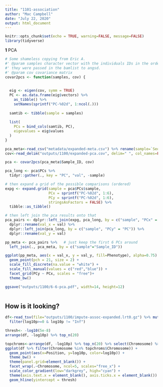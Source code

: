 ```yaml
---
title: "1101-association"
author: "Mac Campbell"
date: "July 22, 2020"
output: html_document
---
```


```r
knitr::opts_chunk$set(echo = TRUE, warning=FALSE, message=FALSE)
library(tidyverse)
```

__1__ PCA     

```r
# Some shameless copying from Eric A.
#' @param samples character vector with the individuals IDs in the order in which
#' they were passed in the bamlist to angsd.
#' @param cov covariance matrix
covar2pcs <- function(samples, cov) {
  
  
  eig <- eigen(cov, symm = TRUE)
  PC <- as.data.frame(eig$vectors) %>%
    as_tibble() %>%
    setNames(sprintf("PC-%02d", 1:ncol(.)))
  
  samtib <- tibble(sample = samples)
  
  list(
    PCs = bind_cols(samtib, PC),
    eigevalues = eig$values
  )
}
```



```r
pca_meta<-read_csv("metadata/expanded-meta.csv") %>% rename(sample=`Sequence File Name`) 
cov<-read_delim("outputs/1100/expanded-pca.cov", delim=" ", col_names=FALSE) %>% as.matrix()

pca <- covar2pcs(pca_meta$Sample_ID, cov)

pca_long <- pca$PCs %>%
  tidyr::gather(., key = "PC", "val", -sample)

# then expand a grid of the possible comparisons (ordered)
expg <- expand.grid(sample = pca$PCs$sample,
                    PCx = sprintf("PC-%02d", 1:6),
                    PCy = sprintf("PC-%02d", 1:6),
                    stringsAsFactors = FALSE) %>%
  tibble::as_tibble()

# then left join the pca results onto that
pca_pairs <- dplyr::left_join(expg, pca_long, by = c("sample", "PCx" = "PC")) %>%
  dplyr::rename(val_x = val) %>%
  dplyr::left_join(pca_long, by = c("sample", "PCy" = "PC")) %>%
  dplyr::rename(val_y = val)

pp_meta <- pca_pairs %>%   # just keep the first 6 PCs around
  left_join(., pca_meta, by = c("sample"="Sample_ID"))

ggplot(pp_meta, aes(x = val_x, y = val_y, fill=Phenotype), alpha=0.75) +
  geom_point(pch = 21, size = 2) +
  scale_fill_discrete(na.value = "white") + 
  scale_fill_manual(values = c("red","blue")) +
  facet_grid(PCy ~ PCx, scales = "free")+
  theme_bw()

ggsave("outputs/1100/6-6-pca.pdf", width=14, height=12)



```

## How is it looking?

```r
df<-read_tsv(file="outputs/1100/impute-assoc-expanded.lrt0.gz") %>% mutate(log10p = -log10(dchisq(LRT, df = 1))) %>%
  filter(log10p>=0 & log10p != "Inf")

thresh<- -log10(5e-8)
arrange(df, -log10p) %>% top_n(20)

topchroms<-arrange(df, -log10p) %>% top_n(20) %>% select(Chromosome) %>% unique()
ggplot(df %>% filter(Chromosome %in% topchroms$Chromosome)) + 
  geom_point(aes(x=Position, y=log10p, color=log10p)) +
  theme_bw() +
  theme(panel.grid=element_blank()) +
  facet_wrap(.~Chromosome, ncol=5, scales="free_x") +
  scale_color_gradient(low="darkgrey", high="cyan") +
  theme(axis.text.x = element_blank(), axis.ticks.x = element_blank()) +
  geom_hline(yintercept = thresh)


```